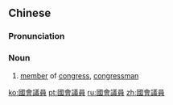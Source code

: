 ==Chinese==
{{zh-forms|s=国会议员|type=22}}

===Pronunciation===
{{zh-pron
|m=guóhuì yìyuán
|c=gwok3 wui6-2 ji5 jyun4
|cat=n
}}

===Noun===
{{zh-noun}}

# [[member]] of [[congress]], [[congressman]]

[[ko:國會議員]]
[[pt:國會議員]]
[[ru:國會議員]]
[[zh:國會議員]]